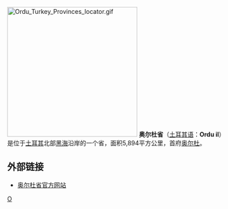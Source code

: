[[File:Ordu_Turkey_Provinces_locator.gif|300px]]
'''奥尔杜省'''（[[土耳其语|土耳其语]]：'''Ordu il'''）是位于[[土耳其|土耳其]]北部[[黑海|黑海]]沿岸的一个省，面积5,894平方公里，首府[[奥尔杜|奥尔杜]]。

== 外部链接 ==
* [http://www.ordu.gov.tr 奥尔杜省官方网站]{{Wayback|url=http://www.ordu.gov.tr/ |date=20050823095321 }}

{{Authority control}}
{{WAsia-stub}}
{{Turkey}}

[[Category:土耳其行政區劃|O]]